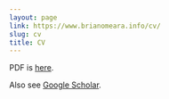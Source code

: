 ```yaml
---
layout: page
link: https://www.brianomeara.info/cv/
slug: cv
title: CV
---
```


PDF is [here](cv_omeara.pdf).

Also see [Google Scholar](https://scholar.google.com/citations?hl=en&user=vpjEkQwAAAAJ&view_op=list_works&sortby=pubdate&inst=9897619243961157265).

